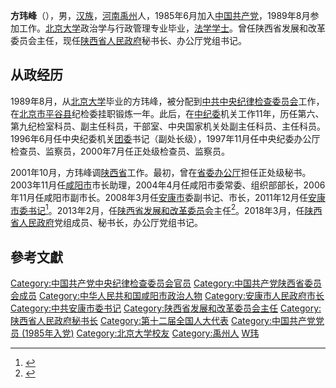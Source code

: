 '''方玮峰'''（{{bd|1966年|5月|}}），男，[[汉族|汉族]]，[[河南|河南]][[禹州|禹州]]人，1985年6月加入[[中国共产党|中国共产党]]，1989年8月参加工作。[[北京大学|北京大学]]政治学与行政管理专业毕业，[[法学|法学]][[学士|学士]]。曾任陕西省发展和改革委员会主任，现任[[陕西省人民政府|陕西省人民政府]]秘书长、办公厅党组书记。

== 从政经历 ==
1989年8月，从[[北京大学|北京大学]]毕业的方玮峰，被分配到[[中共中央纪律检查委员会|中共中央纪律检查委员会]]工作，在[[北京市|北京市]][[平谷县|平谷县]]纪检委挂职锻炼一年。此后，在[[中纪委|中纪委]]机关工作11年，历任第六、第九纪检室科员、副主任科员，干部室、中央国家机关处副主任科员、主任科员。1996年6月任中央纪委机关[[团委|团委]]书记（副处长级），1997年11月任中央纪委办公厅检查员、监察员，2000年7月任正处级检查员、监察员。

2001年10月，方玮峰调[[陕西省|陕西省]]工作。最初，曾在[[中共陕西省委|省委办公厅]]担任正处级秘书。2003年11月任[[咸阳市|咸阳市]]市长助理，2004年4月任咸阳市委常委、组织部部长，2006年11月任咸阳市副市长。2008年3月任[[安康市|安康市]]委副书记、市长，2011年12月任[[安康|安康]][[市委书记|市委书记]]<ref>{{cite news|title=方玮峰同志任中共安康市委书记|url=http://renshi.people.com.cn/GB/16553661.html|accessdate=2013-10-28|newspaper=人民网|archive-date=2018-07-26|archive-url=https://web.archive.org/web/20180726135310/http://renshi.people.com.cn/GB/16553661.html|dead-url=no}}</ref>。2013年2月，任[[陕西省人民政府|陕西省发展和改革委员会]]主任<ref>{{cite news|title=全国人大代表信息-方玮峰|url= http://210.82.31.1:8084/delegate/viewDelegate.action?dbid=122441|accessdate=2013-04-05|newspaper=全国人大网|archive-url=https://web.archive.org/web/20131029221900/http://www.npc.gov.cn/delegate/viewDelegate.action?dbid=122441|archive-date=2013-10-29|dead-url=yes}}</ref>。2018年3月，任[[陕西省人民政府|陕西省人民政府]]党组成员、秘书长，办公厅党组书记。

==參考文獻==
<div class="references-small">
<references></references>
</div>

{{start box}}
{{s-ppo}}
{{s-before|[[刘建明_(1953年)|刘建明]]}}
{{s-title|[[中国共产党|中国共产党]][[安康市|安康市]]委员会书记|2011年12月 - 2013年2月}}
{{s-after|[[郭青|郭青]]}}
{{s-gov}}
{{s-before|[[陈国强_(陕西省)|陈国强]]}}
{{s-title|[[陕西省人民政府|陕西省人民政府]]秘书长|2018年3月 - }}
{{s-inc|}}
{{s-before|[[祝作利|祝作利]]}}
{{s-title|[[陕西省人民政府|陕西省发展和改革委员会]]主任|2013年2月 - 2018年3月}}
{{s-after|[[卢建军|卢建军]]}}
{{s-before|[[刘建明_(1953年)|刘建明]]}}
{{s-title|[[陕西省|陕西省]][[安康市|安康市]]市长|2008年2月 - 2011年12月}}
{{s-after|[[郭青|郭青]]}}
{{end box}}
{{DEFAULTSORT:Fang方}}
[[Category:中国共产党中央纪律检查委员会官员|Category:中国共产党中央纪律检查委员会官员]]
[[Category:中国共产党陕西省委员会成员|Category:中国共产党陕西省委员会成员]]
[[Category:中华人民共和国咸阳市政治人物|Category:中华人民共和国咸阳市政治人物]]
[[Category:安康市人民政府市长|Category:安康市人民政府市长]]
[[Category:中共安康市委书记|Category:中共安康市委书记]]
[[Category:陕西省发展和改革委员会主任|Category:陕西省发展和改革委员会主任]]
[[Category:陕西省人民政府秘书长|Category:陕西省人民政府秘书长]]
[[Category:第十二届全国人大代表|Category:第十二届全国人大代表]]
[[Category:中国共产党党员_(1985年入党)|Category:中国共产党党员 (1985年入党)]]
[[Category:北京大学校友|Category:北京大学校友]]
[[Category:禹州人|Category:禹州人]]
[[Category:方姓|W玮]]